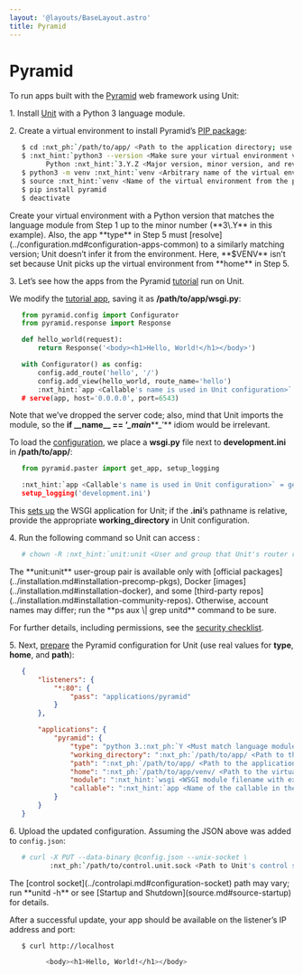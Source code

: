 ```yaml
---
layout: '@layouts/BaseLayout.astro'
title: Pyramid
---
```

# Pyramid

To run apps built with the [Pyramid](https://trypyramid.com) web framework using Unit:

1\. Install [Unit](../installation.md#installation-precomp-pkgs) with a Python 3 language module.

2\. Create a virtual environment to install Pyramid’s [PIP package](https://docs.pylonsproject.org/projects/pyramid/en/latest/narr/install.html#installing-pyramid-on-a-unix-system):

```bash
   $ cd :nxt_ph:`/path/to/app/ <Path to the application directory; use a real path in your configuration>`
   $ :nxt_hint:`python3 --version <Make sure your virtual environment version matches the module version>`
         Python :nxt_hint:`3.Y.Z <Major version, minor version, and revision number>`
   $ python3 -m venv :nxt_hint:`venv <Arbitrary name of the virtual environment>`
   $ source :nxt_hint:`venv <Name of the virtual environment from the previous command>`/bin/activate
   $ pip install pyramid
   $ deactivate
```

<Note type="warning">
Create your virtual environment with a Python version that matches the language module from Step 1 up to the minor number (**3\.Y** in this example). Also, the app **type** in Step 5 must [resolve](../configuration.md#configuration-apps-common) to a similarly matching version; Unit doesn’t infer it from the environment.
</Note>

<Note type="note">
Here, **$VENV** isn’t set because Unit picks up the virtual environment from **home** in Step 5.
</Note>

3\. Let’s see how the apps from the Pyramid [tutorial](https://docs.pylonsproject.org/projects/pyramid/en/latest/quick_tutorial) run on Unit.

We modify the [tutorial app](https://docs.pylonsproject.org/projects/pyramid/en/latest/quick_tutorial/hello_world.html#steps), saving it as **/path/to/app/wsgi.py**:

```python
   from pyramid.config import Configurator
   from pyramid.response import Response

   def hello_world(request):
       return Response('<body><h1>Hello, World!</h1></body>')

   with Configurator() as config:
       config.add_route('hello', '/')
       config.add_view(hello_world, route_name='hello')
       :nxt_hint:`app <Callable's name is used in Unit configuration>` = config.make_wsgi_app()
   # serve(app, host='0.0.0.0', port=6543)
```

Note that we’ve dropped the server code; also, mind that Unit imports the module, so the **if \_\_name\_\_ == ‘*****\_main*****\_’** idiom would be irrelevant.

To load the [configuration](https://docs.pylonsproject.org/projects/pyramid/en/latest/quick_tutorial/ini.html), we place a **wsgi.py** file next to **development.ini** in **/path/to/app/**:

```python
   from pyramid.paster import get_app, setup_logging

   :nxt_hint:`app <Callable's name is used in Unit configuration>` = get_app('development.ini')
   setup_logging('development.ini')
```

This [sets up](https://docs.pylonsproject.org/projects/pyramid/en/latest/api/paster.html) the WSGI application for Unit; if the **.ini**’s pathname is relative, provide the appropriate **working\_directory** in Unit configuration.

4\. Run the following command so Unit can access :

```bash
   # chown -R :nxt_hint:`unit:unit <User and group that Unit's router runs as by default>` :nxt_ph:`/path/to/app/ <Path to the application files such as /data/www/app/; use a real path in your commands>`
```

<Note type="note">
The **unit:unit** user-group pair is available only with [official packages](../installation.md#installation-precomp-pkgs), Docker [images](../installation.md#installation-docker), and some [third-party repos](../installation.md#installation-community-repos). Otherwise, account names may differ; run the **ps aux \| grep unitd** command to be sure.
</Note>

For further details, including permissions, see the [security checklist](security.md#security-apps).

5\. Next, [prepare](../configuration.md#configuration-python) the Pyramid configuration for Unit (use real values for **type**, **home**, and **path**):

```json
   {
       "listeners": {
           "*:80": {
               "pass": "applications/pyramid"
           }
       },

       "applications": {
           "pyramid": {
               "type": "python 3.:nxt_ph:`Y <Must match language module version and virtual environment version>`",
               "working_directory": ":nxt_ph:`/path/to/app/ <Path to the application directory; use a real path in your configuration>`",
               "path": ":nxt_ph:`/path/to/app/ <Path to the application directory; use a real path in your configuration>`",
               "home": ":nxt_ph:`/path/to/app/venv/ <Path to the virtual environment, if any>`",
               "module": ":nxt_hint:`wsgi <WSGI module filename with extension omitted>`",
               "callable": ":nxt_hint:`app <Name of the callable in the module to run>`"
           }
       }
   }
```

6\. Upload the updated configuration.  Assuming the JSON above was added to `config.json`:

```bash
   # curl -X PUT --data-binary @config.json --unix-socket \
          :nxt_ph:`/path/to/control.unit.sock <Path to Unit's control socket in your installation>` :nxt_hint:`http://localhost/config/ <Path to the config section in Unit's control API>`
```

<Note type="note">
The [control socket](../controlapi.md#configuration-socket) path may vary; run **unitd -h** or see [Startup and Shutdown](source.md#source-startup) for details.
</Note>

After a successful update, your app should be available on the listener’s IP address and port:

```bash
   $ curl http://localhost

         <body><h1>Hello, World!</h1></body>
```